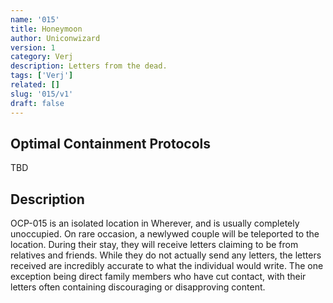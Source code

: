 ```yaml
---
name: '015'
title: Honeymoon
author: Uniconwizard
version: 1
category: Verj
description: Letters from the dead.
tags: ['Verj']
related: []
slug: '015/v1'
draft: false
---
```


## Optimal Containment Protocols
TBD

## Description
OCP-015 is an isolated location in <Redacted>Wherever</Redacted>, and is usually completely unoccupied.
On rare occasion, a newlywed couple will be teleported to the location.
During their stay, they will receive letters claiming to be from relatives and friends.
While they do not actually send any letters, the letters received are incredibly accurate to what the individual would write.
The one exception being direct family members who have cut contact, with their letters often containing discouraging or disapproving content.
